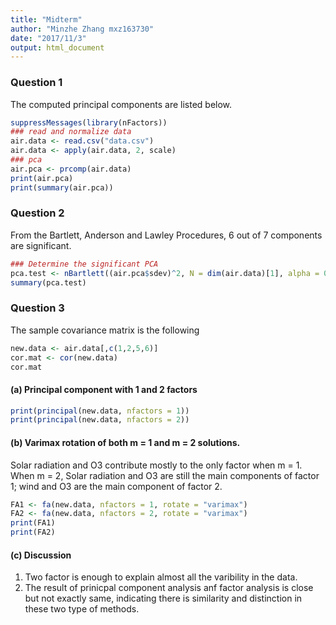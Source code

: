 ```yaml
---
title: "Midterm"
author: "Minzhe Zhang mxz163730"
date: "2017/11/3"
output: html_document
---
```


### Question 1
The computed principal components are listed below.
```r
suppressMessages(library(nFactors))
### read and normalize data
air.data <- read.csv("data.csv")
air.data <- apply(air.data, 2, scale)
### pca
air.pca <- prcomp(air.data)
print(air.pca)
print(summary(air.pca))
```

### Question 2
From the Bartlett, Anderson and Lawley Procedures, 6 out of 7 components are significant.
```r
### Determine the significant PCA
pca.test <- nBartlett((air.pca$sdev)^2, N = dim(air.data)[1], alpha = 0.05, details = TRUE)
summary(pca.test)
```

### Question 3
The sample covariance matrix is the following
```r
new.data <- air.data[,c(1,2,5,6)]
cor.mat <- cor(new.data)
cor.mat
```
#### (a) Principal component with 1 and 2 factors
```r
print(principal(new.data, nfactors = 1))
print(principal(new.data, nfactors = 2))
```

#### (b) Varimax rotation of both m = 1 and m = 2 solutions. 
Solar radiation and O3 contribute mostly to the only factor when m = 1. When m = 2, Solar radiation and O3 are still the main components of factor 1; wind and O3 are the main component of factor 2.
```r
FA1 <- fa(new.data, nfactors = 1, rotate = "varimax")
FA2 <- fa(new.data, nfactors = 2, rotate = "varimax")
print(FA1)
print(FA2)
```

#### (c) Discussion
1. Two factor is enough to explain almost all the varibility in the data. 
2. The result of prinicpal component analysis anf factor analysis is close but not exactly same, indicating there is similarity and distinction in these two type of methods.